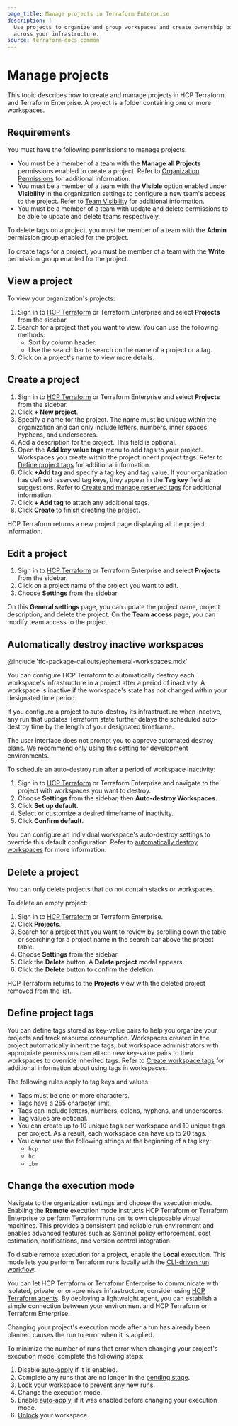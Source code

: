 ```yaml
---
page_title: Manage projects in Terraform Enterprise
description: |-
  Use projects to organize and group workspaces and create ownership boundaries
  across your infrastructure.
source: terraform-docs-common
---
```


# Manage projects

This topic describes how to create and manage projects in HCP Terraform and Terraform Enterprise. A project is a folder containing one or more workspaces.

## Requirements

You must have the following permissions to manage projects:

-   You must be a member of a team with the **Manage all Projects**  permissions enabled to create a project. Refer to [Organization Permissions](/terraform/enterprise/users-teams-organizations/permissions#organization-permissions) for additional information.
-   You must be a member of a team with the **Visible** option enabled under **Visibility** in the organization settings to configure a new team's access to the project. Refer to [Team Visibility](/terraform/enterprise/users-teams-organizations/teams/manage#team-visibility) for additional information.
-   You must be a member of a team with update and delete permissions to be able to update and delete teams respectively.

To delete tags on a project, you must be member of a team with the **Admin** permission group enabled for the project.

To create tags for a project, you must be member of a team with the **Write** permission group enabled for the project.

## View a project

To view your organization's projects:

1.  Sign in to [HCP Terraform](https://app.terraform.io/) or Terraform Enterprise and select  **Projects** from the sidebar.
2.  Search for a project that you want to view. You can use the following methods:
    -   Sort by column header.
    -   Use the search bar to search on the name of a project or a tag.
3.  Click on a project's name to view more details.

## Create a project

1.  Sign in to [HCP Terraform](https://app.terraform.io/) or Terraform Enterprise and select  **Projects** from the sidebar.
2.  Click **+ New project**.
3.  Specify a name for the project. The name must be unique within the organization and can only include letters, numbers, inner spaces, hyphens, and underscores.
4.  Add a description for the project. This field is optional.
5.  Open the **Add key value tags** menu to add tags to your project. Workspaces you create within the project inherit project tags. Refer to [Define project tags](#define-project-tags) for additional information.
6.  Click **+Add tag** and specify a tag key and tag value. If your organization has defined reserved tag keys, they appear in the **Tag key** field as suggestions. Refer to [Create and manage reserved tags](/terraform/enterprise/users-teams-organizations/organizations/manage-reserved-tags) for additional information.
7.  Click **+ Add tag** to attach any additional tags.
8.  Click **Create** to finish creating the project.

HCP Terraform returns a new project page displaying all the project
information.

## Edit a project

1.  Sign in to [HCP Terraform](https://app.terraform.io/) or Terraform Enterprise and select  **Projects** from the sidebar.
2.  Click on a project name of the project you want to edit.
3.  Choose **Settings** from the sidebar.

On this **General settings** page, you can update the project name, project
description, and delete the project. On the **Team access** page, you can modify
team access to the project.

## Automatically destroy inactive workspaces

<!-- BEGIN: TFC:only name:pnp-callout -->

@include 'tfc-package-callouts/ephemeral-workspaces.mdx'

<!-- END: TFC:only name:pnp-callout -->

You can configure HCP Terraform to automatically destroy each workspace's
infrastructure in a project after a period of inactivity. A workspace
is inactive if the workspace's state has not changed within your designated
time period.

If you configure a project to auto-destroy its infrastructure when inactive, 
any run that updates Terraform state further delays the scheduled auto-destroy 
time by the length of your designated timeframe.

<Warning>

The user interface does not prompt you to approve automated destroy plans. We recommend only using this setting for development environments.

</Warning>

To schedule an auto-destroy run after a period of workspace inactivity:

1.  Sign in to [HCP Terraform](https://app.terraform.io/) or Terraform Enterprise and navigate to the project with workspaces you want to destroy.
2.  Choose **Settings** from the sidebar, then **Auto-destroy Workspaces**.
3.  Click **Set up default**.
4.  Select or customize a desired timeframe of inactivity.
5.  Click **Confirm default**.

You can configure an individual workspace's auto-destroy settings to override
this default configuration. Refer to [automatically destroy workspaces](/terraform/enterprise/workspaces/settings/deletion#automatically-destroy) for more information.

## Delete a project

You can only delete projects that do not contain <!-- BEGIN: TFC:only -->stacks or <!-- END: TFC:only -->workspaces.

To delete an empty project:

1.  Sign in to [HCP Terraform](https://app.terraform.io/) or Terraform Enterprise.
2.  Click **Projects**.
3.  Search for a project that you want to review by scrolling down the table or
    searching for a project name in the search bar above the project table.
4.  Choose **Settings** from the sidebar.
5.  Click the **Delete** button. A **Delete project** modal appears.
6.  Click the **Delete** button to confirm the deletion.

HCP Terraform returns to the **Projects** view with the deleted project
removed from the list.

## Define project tags

You can define tags stored as key-value pairs to help you organize your projects and track resource consumption. Workspaces created in the project automatically inherit the tags, but workspace administrators with appropriate permissions can attach new key-value pairs to their workspaces to override inherited tags. Refer to [Create workspace tags](/terraform/enterprise/workspaces/tags) for additional information about using tags in workspaces.

The following rules apply to tag keys and values:

-   Tags must be one or more characters.
-   Tags have a 255 character limit.
-   Tags can include letters, numbers, colons, hyphens, and underscores.
-   Tag values are optional.
-   You can create up to 10 unique tags per workspace and 10 unique tags per project. As a result, each workspace can have up to 20 tags.
-   You cannot use the following strings at the beginning of a tag key:
    -   `hcp`
    -   `hc`
    -   `ibm`

## Change the execution mode

Navigate to the organization settings and choose the execution mode. Enabling the **Remote** execution mode instructs HCP Terraform or Terraform Enterprise to perform Terraform runs on its own disposable virtual machines. This provides a consistent and reliable run environment and enables advanced features such as Sentinel policy enforcement, cost estimation, notifications, and version control integration.

To disable remote execution for a project, enable the **Local** execution. This mode lets you perform Terraform runs locally with the [CLI-driven run workflow](/terraform/enterprise/run/cli).

You can let HCP Terraform or Terrafomr Enterprise to communicate with isolated, private, or on-premises infrastructure, consider using [HCP Terraform agents](/terraform/cloud-docs/agents). By deploying a lightweight agent, you can establish a simple connection between your environment and HCP Terraform or Terraform Enterprise.

Changing your project's execution mode after a run has already been planned causes the run to error when it is applied.

To minimize the number of runs that error when changing your project's execution mode, complete the following steps:

1. Disable [auto-apply](/terraform/enterprise/workspaces/settings#auto-apply) if it is enabled.
1. Complete any runs that are no longer in the [pending stage](/terraform/enterprise/run/states#the-pending-stage).
1. [Lock](/terraform/enterprise/workspaces/settings#locking) your workspace to prevent any new runs.
1. Change the execution mode.
1. Enable [auto-apply](/terraform/enterprise/workspaces/settings#auto-apply), if it was enabled before changing your execution mode.
1. [Unlock](/terraform/enterprise/workspaces/settings#locking) your workspace.

